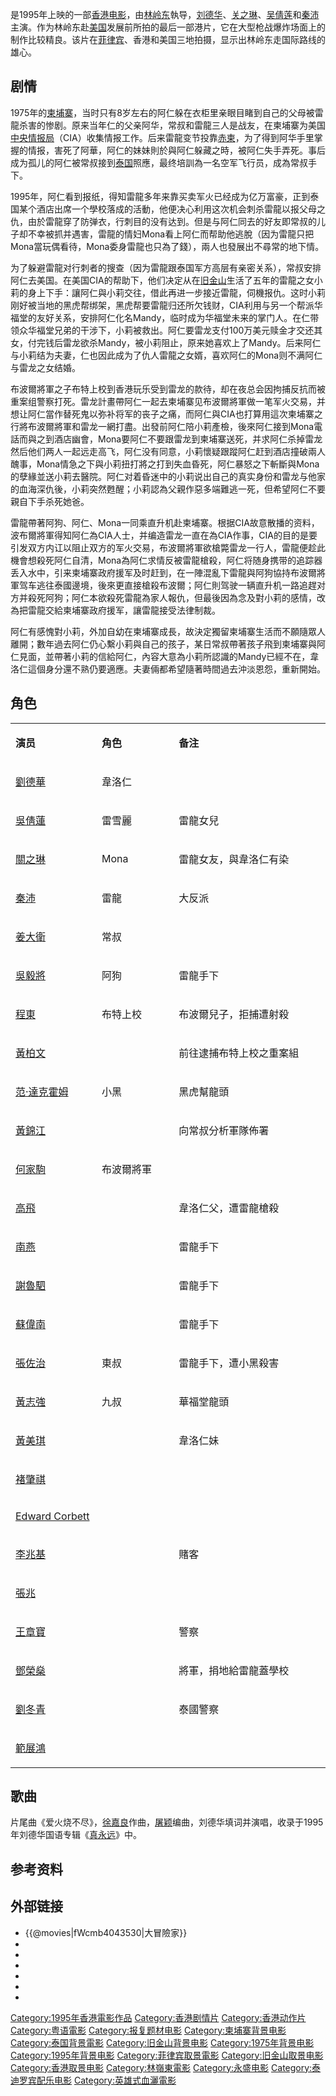 {{Infobox Film
| name = 大冒險家
| original_name = ''{{lang|en|The Adventurers}}''
| cn_name =
| hk_name =
| tw_name =
| image   = Great Adventurers.jpg
| caption =
| director = [[林岭东|林岭东]]
| producer = [[陳明英|陳明英]]
| producer_2 = 李錦文、馮鳳珍、盧家智、江玉儀、余月瓊
| writer = [[林岭东|林岭东]]、[[邵丽琼|邵丽琼]]、[[叶广荫|叶广荫]]
| starring = [[劉德華|劉德華]]<br />[[关之琳|关之琳]]<br />[[吴倩莲|吴倩莲]]<br />[[秦沛|秦沛]]
| music = [[泰迪罗宾|泰迪罗宾]]
| cinematography = [[黄岳泰|黄岳泰]]、[[林国华|林国华]]
| editing        = [[黄永明|黄永明]]
| studio = [[永盛娱乐有限公司|永盛娱乐有限公司]]
| distributor =[[新寶娛樂有限公司|新寶娛樂有限公司]]
| released = {{HKG-1959}}：{{film date|1995|8|2}}{{TWN}}：{{start date|1995|8|4}}
| runtime = 110 分钟
| country = {{英屬香港電影}}
| language = 粵語
| gross  = HK $14,839,584.00<ref>{{Cite web|title=大冒險家 (1995)|url=http://hkmdb.com/db/movies/view.mhtml?id=8054&display_set=big5|accessdate=2020-04-15|work=hkmdb.com|archive-date=2020-10-26|archive-url=https://web.archive.org/web/20201026020620/http://www.hkmdb.com/db/movies/view.mhtml?id=8054&display_set=big5|dead-url=no}}</ref>
| rate =  II (香港) 
| amg_id = 1:154568
| imdb_id = tt0112772
}}

{{engname|《大冒險家》|''The Adventurers''}}是1995年上映的一部[[香港电影|香港电影]]，由[[林岭东|林岭东]]執导，[[刘德华|刘德华]]、[[关之琳|关之琳]]、[[吴倩莲|吴倩莲]]和[[秦沛|秦沛]]主演。作为林岭东赴[[美国|美国]]发展前所拍的最后一部港片，它在大型枪战爆炸场面上的制作比较精良。该片在[[菲律宾|菲律宾]]、香港和美国三地拍摄，显示出林岭东走国际路线的雄心。

== 剧情 ==
1975年的[[柬埔寨|柬埔寨]]，当时只有8岁左右的阿仁躲在衣柜里亲眼目睹到自己的父母被雷龍杀害的惨剧。原来当年仁的父亲阿华，常叔和雷龍三人是战友，在柬埔寨为美国[[中央情报局|中央情报局]]（CIA）收集情报工作。后来雷龍变节投靠[[赤柬|赤柬]]，为了得到阿华手里掌握的情报，害死了阿華，阿仁的妹妹則於與阿仁躲藏之時，被阿仁失手弄死。事后成为孤儿的阿仁被常叔接到[[泰国|泰国]]照應，最终培訓為一名空军飞行员，成為常叔手下。

1995年，阿仁看到报纸，得知雷龍多年来靠买卖军火已经成为亿万富豪，正到泰国某个酒店出席一个學校落成的活動，他便决心利用这次机会刺杀雷龍以报父母之仇，由於雷龍穿了防弹衣，行刺目的没有达到。但是与阿仁同去的好友即常叔的儿子却不幸被抓并遇害，雷龍的情妇Mona看上阿仁而帮助他逃脫（因为雷龍只把Mona當玩偶看待，Mona委身雷龍也只為了錢），兩人也發展出不尋常的地下情。

为了躲避雷龍对行刺者的搜查（因为雷龍跟泰国军方高层有亲密关系），常叔安排阿仁去美国。在美国CIA的帮助下，他们决定从在[[旧金山|旧金山]]生活了五年的雷龍之女小莉的身上下手：讓阿仁與小莉交往，借此再进一步接近雷龍，伺機报仇。这时小莉刚好被当地的黑虎帮绑架，黑虎帮要雷龍归还所欠钱财，CIA利用与另一个帮派华福堂的友好关系，安排阿仁化名Mandy，临时成为华福堂未来的掌门人。在仁带领众华福堂兄弟的干涉下，小莉被救出。阿仁要雷龙支付100万美元赎金才交还其女，付完钱后雷龙欲杀Mandy，被小莉阻止，原来她喜欢上了Mandy。后来阿仁与小莉结为夫妻，仁也因此成为了仇人雷龍之女婿，喜欢阿仁的Mona则不满阿仁与雷龙之女结婚。

布波爾將軍之子布特上校到香港玩乐受到雷龙的款待，却在夜总会因拘捕反抗而被重案组警察打死。雷龙計畫帶阿仁一起去柬埔寨见布波爾將軍做一笔军火交易，并想让阿仁當作替死鬼以弥补将军的丧子之痛，而阿仁與CIA也打算用這次柬埔寨之行將布波爾將軍和雷龙一網打盡。出發前阿仁陪小莉產檢，後來阿仁接到Mona電話而與之到酒店幽會，Mona要阿仁不要跟雷龙到柬埔寨送死，并求阿仁杀掉雷龙然后他们两人一起远走高飞，阿仁没有同意，小莉懷疑跟蹤阿仁赶到酒店撞破兩人醜事，Mona情急之下與小莉扭打將之打到失血昏死，阿仁暴怒之下斬斷與Mona的孽緣並送小莉去醫院。阿仁对着昏迷中的小莉说出自己的真实身份和雷龙与他家的血海深仇後，小莉突然甦醒；小莉認為父親作惡多端難逃一死，但希望阿仁不要親自下手杀死她爸。

雷龍帶著阿狗、阿仁、Mona一同乘直升机赴柬埔寨。根据CIA故意散播的资料，波布爾將軍得知阿仁為CIA人士，并编造雷龙一直在為CIA作事，CIA的目的是要引发双方内讧以阻止双方的军火交易，布波爾將軍欲槍斃雷龙一行人，雷龍便趁此機會想殺死阿仁自清，Mona為阿仁求情反被雷龍槍殺，阿仁将随身携带的追踪器丢入水中，引来柬埔寨政府援军及时赶到，在一陣混亂下雷龍與阿狗協持布波爾將軍驾车逃往泰國邊境，後來更直接槍殺布波爾；阿仁則驾驶一辆直升机一路追趕对方并殺死阿狗；阿仁本欲殺死雷龍為家人報仇，但最後因為念及對小莉的感情，改為把雷龍交給柬埔寨政府援军，讓雷龍接受法律制裁。

阿仁有感愧對小莉，外加自幼在柬埔寨成長，故決定獨留柬埔寨生活而不願隨眾人離開；數年過去阿仁仍心繫小莉與自己的孩子，某日常叔帶著孩子飛到柬埔寨與阿仁見面，並帶著小莉的信給阿仁，內容大意為小莉所認識的Mandy已經不在，韋洛仁這個身分還不熟仍要適應。夫妻倆都希望隨著時間過去沖淡恩怨，重新開始。

==角色==
{|class="wikitable sortable" width="57%"
|- style="background:cornflowerblue; color:white" align=center
|style="width:2%"|'''演员'''||style="width:2%"|'''角色'''||style="width:6%"|'''备注'''
|-
| [[劉德華|劉德華]]   ||韋洛仁||
|-
| [[吳倩蓮|吳倩蓮]]  ||雷雪麗||雷龍女兒
|-
| [[關之琳|關之琳]]   ||Mona||雷龍女友，與韋洛仁有染
|-
| [[秦沛|秦沛]]  ||雷龍||大反派
|-
| [[姜大衛|姜大衛]]   ||常叔||
|-
| [[吳毅將|吳毅將]]   ||阿狗||雷龍手下
|-
| [[程東|程東]]   ||布特上校||布波爾兒子，拒捕遭射殺
|-
| [[黃柏文|黃柏文]]   ||||前往逮捕布特上校之重案組
|-
| [[范·達克霍姆|范·達克霍姆]]   ||小黑||黑虎幫龍頭
|-
| [[黃錦江|黃錦江]]   ||||向常叔分析軍隊佈署
|-
| [[何家駒|何家駒]]   ||布波爾將軍||
|-
| [[高飛|高飛]]   ||||韋洛仁父，遭雷龍槍殺
|-
| [[范·达克霍姆|南燕]]   ||||雷龍手下
|-
| [[謝魯駟|謝魯駟]]   ||||雷龍手下
|-
| [[蘇偉南|蘇偉南]]   ||||雷龍手下
|-
| [[張佐治|張佐治]]   ||東叔||雷龍手下，遭小黑殺害
|-
| [[黃志強|黃志強]]   ||九叔||華福堂龍頭
|-
| [[黃美琪|黃美琪]]   ||||韋洛仁妹
|-
| [[褚肇祺|褚肇祺]]   ||||
|-
| [[Edward_Corbett|Edward Corbett]]   ||||
|-
| [[李兆基|李兆基]]   ||||賭客
|-
| [[張兆|張兆]]   ||||
|-
| [[王章寶|王章寶]]   ||||警察
|-
| [[鄧榮燊|鄧榮燊]]   ||||將軍，捐地給雷龍蓋學校
|-
| [[劉冬青|劉冬青]]   ||||泰國警察
|-
| [[範展鴻|範展鴻]]   ||||
|}

== 歌曲 ==
片尾曲《爱火烧不尽》，[[徐嘉良|徐嘉良]]作曲，[[屠颖|屠颖]]编曲，刘德华填词并演唱，收录于1995年刘德华国语专辑《[[真永远|真永远]]》中。

== 参考资料 ==
{{reflist}}

== 外部链接 ==
*{{@movies|fWcmb4043530|大冒險家}}
*{{douban|title=挑战者}}
*{{Mtime|15599|大冒險家}}
*{{Amg movie|154568|大冒險家}}
*{{rotten-tomatoes|1076880-adventurers|大冒險家}}
*{{hkmdb title|8054|大冒險家}}
*{{imdb title|0112772|大冒險家}}

{{林嶺東}}
{{刘德华}}
{{DEFAULTSORT:Adventurers, The}}
[[Category:1995年香港電影作品|Category:1995年香港電影作品]]
[[Category:香港剧情片|Category:香港剧情片]]
[[Category:香港动作片|Category:香港动作片]]
[[Category:粤语電影|Category:粤语電影]]
[[Category:报复题材电影|Category:报复题材电影]]
[[Category:柬埔寨背景电影|Category:柬埔寨背景电影]]
[[Category:泰国背景電影|Category:泰国背景電影]]
[[Category:旧金山背景电影|Category:旧金山背景电影]]
[[Category:1975年背景电影|Category:1975年背景电影]]
[[Category:1995年背景电影|Category:1995年背景电影]]
[[Category:菲律宾取景電影|Category:菲律宾取景電影]]
[[Category:旧金山取景电影|Category:旧金山取景电影]]
[[Category:香港取景电影|Category:香港取景电影]]
[[Category:林嶺東電影|Category:林嶺東電影]]
[[Category:永盛电影|Category:永盛电影]]
[[Category:泰迪罗宾配乐电影|Category:泰迪罗宾配乐电影]]
[[Category:英雄式血灑電影|Category:英雄式血灑電影]]